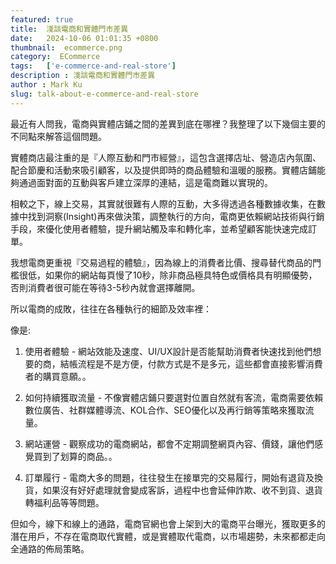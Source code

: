 ```yaml
---
featured: true
title:  淺談電商和實體門市差異
date:   2024-10-06 01:01:35 +0800
thumbnail:  ecommerce.png
category:  ECommerce
tags:   ['e-commerce-and-real-store']
description : 淺談電商和實體門市差異
author : Mark Ku
slug: talk-about-e-commerce-and-real-store
---
```

最近有人問我，電商與實體店鋪之間的差異到底在哪裡？我整理了以下幾個主要的不同點來解答這個問題。

實體商店最注重的是『人際互動和門市經營』，這包含選擇店址、營造店內氛圍、配合節慶和活動來吸引顧客，以及提供即時的商品體驗和溫暖的服務。實體店鋪能夠通過面對面的互動與客戶建立深厚的連結，這是電商難以實現的。

相較之下，線上交易，其實就很難有人際的互動，大多得透過各種數據收集，在數據中找到洞察(Insight)再來做決策，調整執行的方向，電商更依賴網站技術與行銷手段，來優化使用者體驗，提升網站觸及率和轉化率，並希望顧客能快速完成訂單。

我想電商更重視『交易過程的體驗』，因為線上的消費者比價、搜尋替代商品的門檻很低，如果你的網站每頁慢了10秒，除非商品極具特色或價格具有明顯優勢，否則消費者很可能在等待3-5秒內就會選擇離開。

所以電商的成敗，往往在各種執行的細節及效率裡：  

像是:  

1. 使用者體驗 - 網站效能及速度、UI/UX設計是否能幫助消費者快速找到他們想要的商，結帳流程是不是方便，付款方式是不是多元，這些都會直接影響消費者的購買意願。。  

2. 如何持續獲取流量 - 不像實體店鋪只要選對位置自然就有客流，電商需要依賴數位廣告、社群媒體導流、KOL合作、SEO優化以及再行銷等策略來獲取流量。

3. 網站運營 - 觀察成功的電商網站，都會不定期調整網頁內容、價錢，讓他們感覺買到了划算的商品。。  

4. 訂單履行 - 電商大多的問題，往往發生在接單完的交易履行，開始有退貨及換貨，如果沒有好好處理就會變成客訴，過程中也會延伸詐欺、收不到貨、退貨轉福利品等等問題。  

但如今，線下和線上的通路，電商官網也會上架到大的電商平台曝光，獲取更多的潛在用戶，不存在電商取代實體，或是實體取代電商，以市場趨勢，未來都都走向全通路的佈局策略。  